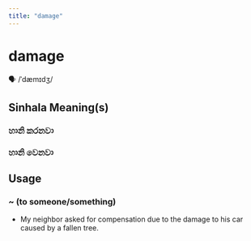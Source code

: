 ```yaml
---
title: "damage"
---
```


# damage

🗣️ /ˈdæmɪdʒ/

## Sinhala Meaning(s)

### හානි කරනවා
### හානි වෙනවා

## Usage

### ~ (to someone/something)

- My neighbor asked for compensation due to the damage to his car caused by a fallen tree.

